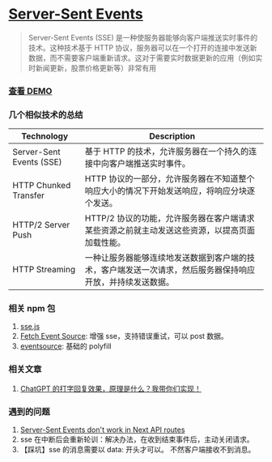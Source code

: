 # [Server-Sent Events](https://developer.mozilla.org/zh-CN/docs/Web/API/Server-sent_events/Using_server-sent_events)

> Server-Sent Events (SSE) 是一种使服务器能够向客户端推送实时事件的技术。这种技术基于 HTTP 协议，服务器可以在一个打开的连接中发送新数据，而不需要客户端重新请求。这对于需要实时数据更新的应用（例如实时新闻更新，股票价格更新等）非常有用

### [查看 DEMO](/demo/sse)

### 几个相似技术的总结

| Technology               | Description                                                                                                |
| ------------------------ | ---------------------------------------------------------------------------------------------------------- |
| Server-Sent Events (SSE) | 基于 HTTP 的技术，允许服务器在一个持久的连接中向客户端推送实时事件。                                       |
| HTTP Chunked Transfer    | HTTP 协议的一部分，允许服务器在不知道整个响应大小的情况下开始发送响应，将响应分块逐个发送。                |
| HTTP/2 Server Push       | HTTP/2 协议的功能，允许服务器在客户端请求某些资源之前就主动发送这些资源，以提高页面加载性能。              |
| HTTP Streaming           | 一种让服务器能够连续地发送数据到客户端的技术，客户端发送一次请求，然后服务器保持响应开放，并持续发送数据。 |

### 相关 npm 包

1. [sse.js](https://github.com/mpetazzoni/sse.js)
2. [Fetch Event Source](https://github.com/Azure/fetch-event-source): 增强 sse，支持错误重试，可以 post 数据。 <Badge github="https://github.com/Azure/fetch-event-source"/>
3. [eventsource](https://www.npmjs.com/package/eventsource): 基础的 polyfill <Badge npm="eventsource" github="https://github.com/EventSource/eventsource" />

### 相关文章

1. [ChatGPT 的打字回复效果，原理是什么？我带你们实现！](https://mp.weixin.qq.com/s/4lVYGfq26ckpDds297XxXg)

### 遇到的问题

1. [Server-Sent Events don't work in Next API routes](https://github.com/vercel/next.js/issues/9965)
2. sse 在中断后会重新轮训：解决办法，在收到结束事件后，主动关闭请求。
3. 【踩坑】sse 的消息需要以 data: 开头才可以。 不然客户端接收不到消息。
